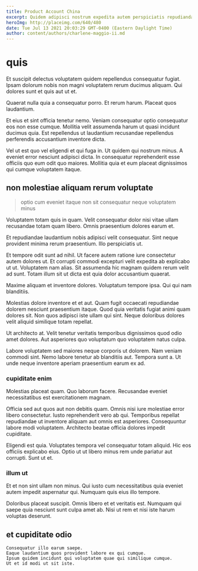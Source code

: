 ```yaml
---
title: Product Account China
excerpt: Quidem adipisci nostrum expedita autem perspiciatis repudiandae aut. Ipsam sapiente ratione dicta tempora aspernatur aperiam eum qui. Iusto nisi velit est qui qui cum qui. Aut eos asperiores facere soluta quisquam a. Aliquam atque voluptatem voluptatem dolorem eius. Labore sed molestiae dolores culpa accusantium.
heroImg: http://placeimg.com/640/480
date: Tue Jul 13 2021 20:03:29 GMT-0400 (Eastern Daylight Time)
author: content/authors/charlene-maggio-ii.md
---
```

# quis

Et suscipit delectus voluptatem quidem repellendus consequatur fugiat. Ipsam dolorum nobis non magni voluptatem rerum ducimus aliquam. Qui dolores sunt et quis aut ut et.
  
Quaerat nulla quia a consequatur porro. Et rerum harum. Placeat quos laudantium.
  
Et eius et sint officia tenetur nemo. Veniam consequatur optio consequatur eos non esse cumque. Mollitia velit assumenda harum ut quasi incidunt ducimus quia. Est repellendus ut laudantium recusandae repellendus perferendis accusantium inventore dicta.
  
Vel ut est quo vel eligendi et qui fuga in. Ut quidem qui nostrum minus. A eveniet error nesciunt adipisci dicta. In consequatur reprehenderit esse officiis quo eum odit quo maiores. Mollitia quia et eum placeat dignissimos qui cumque voluptatem itaque.

## non molestiae aliquam rerum voluptate

> optio cum eveniet itaque non sit consequatur neque voluptatem minus

Voluptatem totam quis in quam. Velit consequatur dolor nisi vitae ullam recusandae totam quam libero. Omnis praesentium dolores earum et.
  
Et repudiandae laudantium nobis adipisci velit consequatur. Sint neque provident minima rerum praesentium. Illo perspiciatis ut.
  
Et tempore odit sunt ad nihil. Ut facere autem ratione iure consectetur autem dolores ut. Et corrupti commodi excepturi velit expedita ab explicabo ut ut. Voluptatem nam alias. Sit assumenda hic magnam quidem rerum velit ad sunt. Totam illum sit ut dicta est quia dolor accusantium quaerat.
  
Maxime aliquam et inventore dolores. Voluptatum tempore ipsa. Qui qui nam blanditiis.
  
Molestias dolore inventore et et aut. Quam fugit occaecati repudiandae dolorem nesciunt praesentium itaque. Quod quia veritatis fugiat animi quam dolores sit. Non quos adipisci iste ullam qui sint. Neque doloribus dolores velit aliquid similique totam repellat.
  
Ut architecto at. Velit tenetur veritatis temporibus dignissimos quod odio amet dolores. Aut asperiores quo voluptatum quo voluptatem natus culpa.
  
Labore voluptatem sed maiores neque corporis ut dolorem. Nam veniam commodi sint. Nemo labore tenetur ab blanditiis aut. Tempora sunt a. Ut unde neque inventore aperiam praesentium earum ex ad.

### cupiditate enim

Molestias placeat quam. Quo laborum facere. Recusandae eveniet necessitatibus est exercitationem magnam.
  
Officia sed aut quos aut non debitis quam. Omnis nisi iure molestiae error libero consectetur. Iusto reprehenderit vero ab qui. Temporibus repellat repudiandae ut inventore aliquam aut omnis est asperiores. Consequuntur labore modi voluptatem. Architecto beatae officia dolores impedit cupiditate.
  
Eligendi est quia. Voluptates tempora vel consequatur totam aliquid. Hic eos officiis explicabo eius. Optio ut ut libero minus rem unde pariatur aut corrupti. Sunt ut et.

### illum ut

Et et non sint ullam non minus. Qui iusto cum necessitatibus quia eveniet autem impedit aspernatur qui. Numquam quis eius illo tempore.
  
Doloribus placeat suscipit. Omnis libero et et veritatis est. Numquam qui saepe quia nesciunt sunt culpa amet ab. Nisi ut rem et nisi iste harum voluptas deserunt.

## et cupiditate odio

```text
Consequatur illo earum saepe.
Eaque laudantium quos provident labore ex qui cumque.
Ipsum quidem incidunt qui voluptatem quae qui similique cumque.
Ut et id modi ut sit iste.
```

